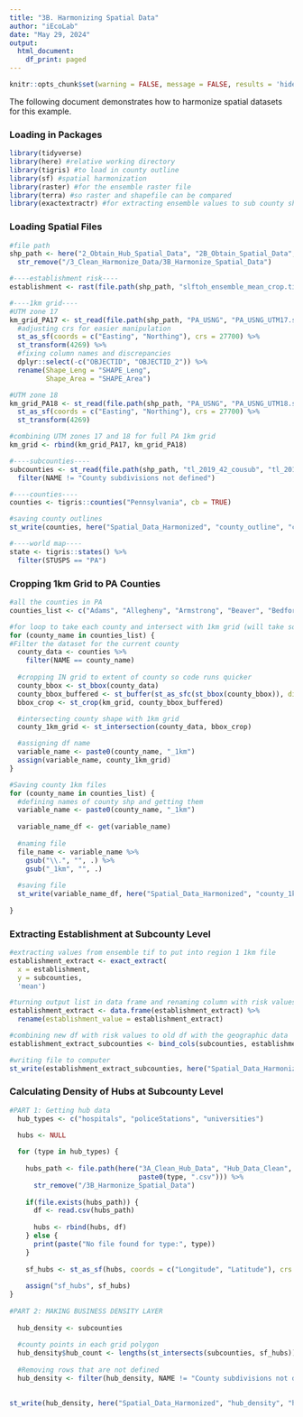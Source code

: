 ```yaml
---
title: "3B. Harmonizing Spatial Data"
author: "iEcoLab"
date: "May 29, 2024"
output:
  html_document:
    df_print: paged
---
```

```r
knitr::opts_chunk$set(warning = FALSE, message = FALSE, results = 'hide') 
```
The following document demonstrates how to harmonize spatial datasets for this example.

### **Loading in Packages**
```r
library(tidyverse) 
library(here) #relative working directory
library(tigris) #to load in county outline 
library(sf) #spatial harmonization
library(raster) #for the ensemble raster file
library(terra) #so raster and shapefile can be compared
library(exactextractr) #for extracting ensemble values to sub county shapefile
```

### **Loading Spatial Files**
```r
#file path
shp_path <- here("2_Obtain_Hub_Spatial_Data", "2B_Obtain_Spatial_Data", "Raw_Spatial_Data") %>%
  str_remove("/3_Clean_Harmonize_Data/3B_Harmonize_Spatial_Data")

#----establishment risk----
establishment <- rast(file.path(shp_path, "slftoh_ensemble_mean_crop.tif"))

#----1km grid----
#UTM zone 17
km_grid_PA17 <- st_read(file.path(shp_path, "PA_USNG", "PA_USNG_UTM17.shp")) %>%
  #adjusting crs for easier manipulation
  st_as_sf(coords = c("Easting", "Northing"), crs = 27700) %>%
  st_transform(4269) %>%
  #fixing column names and discrepancies
  dplyr::select(-c("OBJECTID", "OBJECTID_2")) %>%
  rename(Shape_Leng = "SHAPE_Leng",
         Shape_Area = "SHAPE_Area")

#UTM zone 18
km_grid_PA18 <- st_read(file.path(shp_path, "PA_USNG", "PA_USNG_UTM18.shp")) %>%
  st_as_sf(coords = c("Easting", "Northing"), crs = 27700) %>%
  st_transform(4269)

#combining UTM zones 17 and 18 for full PA 1km grid
km_grid <- rbind(km_grid_PA17, km_grid_PA18)

#----subcounties----
subcounties <- st_read(file.path(shp_path, "tl_2019_42_cousub", "tl_2019_42_cousub.shp")) %>%
  filter(NAME != "County subdivisions not defined")

#----counties----
counties <- tigris::counties("Pennsylvania", cb = TRUE)

#saving county outlines
st_write(counties, here("Spatial_Data_Harmonized", "county_outline", "county_outline.shp"), append = TRUE)

#----world map----
state <- tigris::states() %>%
  filter(STUSPS == "PA")

```


### **Cropping 1km Grid to PA Counties**
```r
#all the counties in PA
counties_list <- c("Adams", "Allegheny", "Armstrong", "Beaver", "Bedford", "Berks", "Blair", "Bradford", "Bucks", "Butler", "Cambria", "Cameron", "Carbon", "Centre", "Chester", "Clarion", "Clearfield", "Clinton", "Columbia", "Crawford", "Cumberland", "Dauphin", "Delaware", "Elk", "Erie", "Fayette", "Forest", "Franklin", "Fulton", "Greene", "Huntingdon", "Indiana", "Jefferson", "Juniata", "Lackawanna", "Lancaster", "Lawrence", "Lebanon", "Lehigh", "Luzerne", "Lycoming", "McKean", "Mercer", "Mifflin", "Monroe", "Montgomery", "Montour", "Northampton", "Northumberland", "Perry", "Philadelphia", "Pike", "Potter", "Schuylkill", "Snyder", "Somerset", "Sullivan", "Susquehanna", "Tioga", "Union", "Venango", "Warren", "Washington", "Wayne", "Westmoreland", "Wyoming", "York")

#for loop to take each county and intersect with 1km grid (will take some time)
for (county_name in counties_list) {
#Filter the dataset for the current county
  county_data <- counties %>%
    filter(NAME == county_name)
  
  #cropping IN grid to extent of county so code runs quicker
  county_bbox <- st_bbox(county_data)
  county_bbox_buffered <- st_buffer(st_as_sfc(st_bbox(county_bbox)), dist = 1000)
  bbox_crop <- st_crop(km_grid, county_bbox_buffered)

  #intersecting county shape with 1km grid
  county_1km_grid <- st_intersection(county_data, bbox_crop)

  #assigning df name
  variable_name <- paste0(county_name, "_1km")
  assign(variable_name, county_1km_grid)
}

#Saving county 1km files
for (county_name in counties_list) {
  #defining names of county shp and getting them
  variable_name <- paste0(county_name, "_1km") 
  
  variable_name_df <- get(variable_name)
  
  #naming file
  file_name <- variable_name %>%
    gsub("\\.", "", .) %>%
    gsub("_1km", "", .)
  
  #saving file
  st_write(variable_name_df, here("Spatial_Data_Harmonized", "county_1km_grids", file_name), driver = "ESRI Shapefile", append = TRUE)
  
}

```


### **Extracting Establishment at Subcounty Level**
```r
#extracting values from ensemble tif to put into region 1 1km file
establishment_extract <- exact_extract(
  x = establishment, 
  y = subcounties,
  'mean')  

#turning output list in data frame and renaming column with risk values
establishment_extract <- data.frame(establishment_extract) %>%
  rename(establishment_value = establishment_extract)

#combining new df with risk values to old df with the geographic data
establishment_extract_subcounties <- bind_cols(subcounties, establishment_extract)

#writing file to computer
st_write(establishment_extract_subcounties, here("Spatial_Data_Harmonized", "establishment_risk", "establishment_risk.shp"), append = TRUE)
```

### **Calculating Density of Hubs at Subcounty Level**
```r
#PART 1: Getting hub data
  hub_types <- c("hospitals", "policeStations", "universities")

  hubs <- NULL
  
  for (type in hub_types) {
    
    hubs_path <- file.path(here("3A_Clean_Hub_Data", "Hub_Data_Clean", 
                                paste0(type, ".csv"))) %>%
      str_remove("/3B_Harmonize_Spatial_Data")
    
    if(file.exists(hubs_path)) {
      df <- read.csv(hubs_path)
      
      hubs <- rbind(hubs, df)
    } else {
      print(paste("No file found for type:", type))
    }
  
    sf_hubs <- st_as_sf(hubs, coords = c("Longitude", "Latitude"), crs = 4269)
    
    assign("sf_hubs", sf_hubs)
}
    
#PART 2: MAKING BUSINESS DENSITY LAYER
    
  hub_density <- subcounties
  
  #county points in each grid polygon
  hub_density$hub_count <- lengths(st_intersects(subcounties, sf_hubs))
  
  #Removing rows that are not defined
  hub_density <- filter(hub_density, NAME != "County subdivisions not defined")

  
st_write(hub_density, here("Spatial_Data_Harmonized", "hub_density", "hub_density.shp"), append = TRUE)

```



